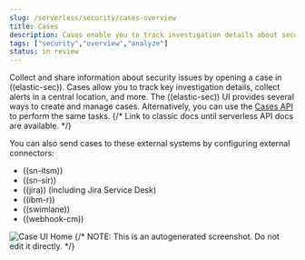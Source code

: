 ```yaml
---
slug: /serverless/security/cases-overview
title: Cases
description: Cases enable you to track investigation details about security issues.
tags: ["security","overview","analyze"]
status: in review
---
```


<div id="cases-overview"></div>

Collect and share information about security issues by opening a case in ((elastic-sec)). Cases allow you to track key investigation details, collect alerts in a central location, and more. The ((elastic-sec)) UI provides several ways to create and manage cases. Alternatively, you can use the [Cases API](((security-guide))/cases-api-overview.html) to perform the same tasks.
{/* Link to classic docs until serverless API docs are available. */}

You can also send cases to these external systems by <DocLink slug="/serverless/security/cases-settings">configuring external connectors</DocLink>:

* ((sn-itsm))
* ((sn-sir))
* ((jira)) (including Jira Service Desk)
* ((ibm-r))
* ((swimlane))
* ((webhook-cm))

![Case UI Home](../images/cases-open-manage/-cases-cases-home-page.png)
{/* NOTE: This is an autogenerated screenshot. Do not edit it directly. */}


